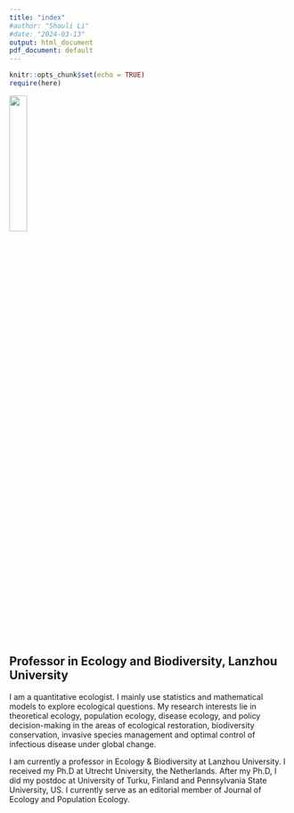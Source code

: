 ```yaml
---
title: "index"
#author: "Shouli Li"
#date: "2024-03-13"
output: html_document
pdf_document: default
---
```


```r
knitr::opts_chunk$set(echo = TRUE)
require(here)
```

![](D:/GitHub_repos/website/photos/headshot_2024.jpg){width=25%}


## Professor in Ecology and Biodiversity, Lanzhou University

I am a quantitative ecologist.  I mainly use statistics and mathematical models to explore ecological questions. My research interests lie in theoretical ecology, population ecology, disease ecology, and policy decision-making in the areas of ecological restoration, biodiversity conservation, invasive species management and optimal control of infectious disease under global change.

I am currently a professor in Ecology & Biodiversity at Lanzhou University. I received my Ph.D at Utrecht University, the Netherlands. After my Ph.D, I did my postdoc at University of Turku, Finland and Pennsylvania State University, US. I currently serve as an editorial member of Journal of Ecology and Population Ecology. 


